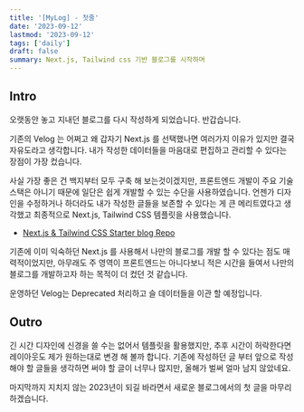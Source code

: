 ```yaml
---
title: '[MyLog] - 첫줄'
date: '2023-09-12'
lastmod: '2023-09-12'
tags: ['daily']
draft: false
summary: Next.js, Tailwind css 기반 블로그를 시작하며
---
```


## Intro

오랫동안 놓고 지내던 블로그를 다시 작성하게 되었습니다. 반갑습니다. 

기존의 Velog 는 어쩌고 왜 갑자기 Next.js 를 선택했나면 여러가지 이유가 있지만 결국 자유도라고 생각합니다. 
내가 작성한 데이터들을 마음대로 편집하고 관리할 수 있다는 장점이 가장 컸습니다.

사실 가장 좋은 건 백지부터 모두 구축 해 보는것이겠지만, 프론트엔드 개발이 주요 기술 스택은 아니기 때문에 일단은 쉽게 개발할 수 있는 수단을 사용하였습니다.
언젠가 디자인을 수정하거나 하더라도 내가 작성한 글들을 보존할 수 있다는 게 큰 메리트였다고 생각했고 최종적으로 Next.js, Tailwind CSS 템플릿을 사용했습니다.

- [Next.js & Tailwind CSS Starter blog Repo ](https://github.com/timlrx/tailwind-nextjs-starter-blog)

기존에 이미 익숙하던 Next.js 를 사용해서 나만의 블로그를 개발 할 수 있다는 점도 매력적이었지만, 아무래도 주 영역이 프론트엔드는 아니다보니 적은 시간을 들여서 나만의 블로그를 개발하고자 하는 목적이 더 컸던 것 같습니다.

운영하던 Velog는 Deprecated 처리하고 슬 데이터들을 이관 할 예정입니다. 

## Outro

긴 시간 디자인에 신경을 쓸 수는 없어서 템플릿을 활용했지만, 추후 시간이 허락한다면 레이아웃도 제가 원하는대로 변경 해 볼까 합니다. 
기존에 작성하던 글 부터 앞으로 작성해야 할 글들을 생각하면 써야 할 글이 너무나 많지만, 올해가 벌써 얼마 남지 않았네요. 

마지막까지 지치지 않는 2023년이 되길 바라면서 새로운 블로그에서의 첫 글을 마무리 하겠습니다. 
